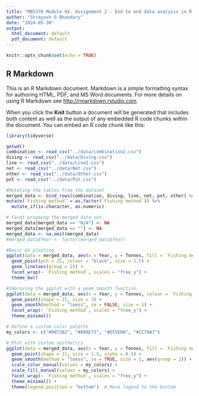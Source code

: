 ```yaml
---
title: "MB5370 Module 04. Assignment 2 - End to end data analysis in R using QFISH"
author: "Shreyash G Bhandary"
date: "2024-05-30"
output:
  html_document: default
  pdf_document: default
---
```


```r
knitr::opts_chunk$set(echo = TRUE)
```

## R Markdown

This is an R Markdown document. Markdown is a simple formatting syntax for authoring HTML, PDF, and MS Word documents. For more details on using R Markdown see <http://rmarkdown.rstudio.com>.

When you click the **Knit** button a document will be generated that includes both content as well as the output of any embedded R code chunks within the document. You can embed an R code chunk like this:

```r
library(tidyverse)
```

```r
getwd()
combination <- read_csv("../data/combination2.csv") 
diving <- read_csv("../data/Diving.csv")
line <- read_csv("../data/Line2.csv")
net <- read_csv("../data/Net.csv")
other <- read_csv("../data/Other.csv")
pot <- read_csv("../data/Pot.csv")
```
```r
#Mutating the tables from the dataset
merged_data <- bind_rows(combination, diving, line, net, pot, other) %>%
mutate(`Fishing method` = as.factor(`Fishing method`)) %>%
  mutate_if(is.character, as.numeric) 
```

```r
# Facet wrapping the merged data set. 
merged_data[merged_data == "N/A"] <- NA
merged_data[merged_data == ""] <- NA
merged_data <- na.omit(merged_data)
#merged_data$Year <- factor(merged_data$Year)
```


```r
#Basic GG plotting
ggplot(data = merged_data, aes(x = Year, y = Tonnes, fill = `Fishing method`, colour = `Fishing method`)) + 
  geom_point(pch = 21, colour = "black", size = 1.5) +
  geom_line(aes(group = 2)) +
  facet_wrap(~ `Fishing method`, scales = "free_y") +
  theme_bw()
```
```r
#Improving the ggplot with a geom_smooth function. 
ggplot(data = merged_data, aes(x = Year, y = Tonnes, colour = `Fishing method`, fill = `Fishing method`)) + 
  geom_point(shape = 21, size = 3) +
  geom_smooth(method = "loess", se = FALSE, size = 1) +
  facet_wrap(~ `Fishing method`, scales = "free_y") +
  theme_minimal()
```
```r
# Define a custom color palette
my_colors <- c("#0072B2", "#009E73", "#D55E00", "#CC79A7")

# Plot with custom aesthetics
ggplot(data = merged_data, aes(x = Year, y = Tonnes, fill = `Fishing method`, colour = `Fishing method`)) + 
  geom_point(shape = 21, size = 1.5, alpha = 0.5) +
  geom_smooth(method = "loess", se = TRUE, size = 1, aes(group = 2)) +
  scale_color_manual(values = my_colors) +
  scale_fill_manual(values = my_colors) +
  facet_wrap(~ `Fishing method`, scales = "free_y") +
  theme_minimal() +
  theme(legend.position = "bottom")  # Move legend to the bottom
```

